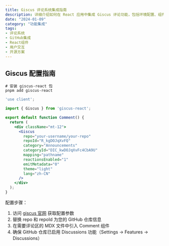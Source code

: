 ```yaml
---
title: Giscus 评论系统集成指南
description: 详细介绍如何在 React 应用中集成 Giscus 评论功能，包括环境配置、组件开发、GitHub Discussions 设置和主题定制等完整实施方案
date: "2024-01-09"
category: "功能集成"
tags:
- 评论系统
- GitHub集成
- React组件
- 用户交互
- 开源方案
---
```


## Giscus 配置指南

```bash:/terminal
# 安装 giscus-react 包
pnpm add giscus-react
```

```jsx:/src/components/Comment.jsx
'use client';

import { Giscus } from 'giscus-react';

export default function Comment() {
  return (
    <div className="mt-12">
      <Giscus
        repo="your-username/your-repo"
        repoId="R_kgDOJqXvFQ"
        category="Announcements"
        categoryId="DIC_kwDOJqXvFc4CbA9U"
        mapping="pathname"
        reactionsEnabled="1"
        emitMetadata="0"
        theme="light"
        lang="zh-CN"
      />
    </div>
  );
}
```

配置步骤：

1. 访问 [giscus 官网](https://giscus.app/zh-CN) 获取配置参数
2. 替换 repo 和 repoId 为您的 GitHub 仓库信息
3. 在需要评论区的 MDX 文件中引入 Comment 组件
4. 确保 GitHub 仓库已启用 Discussions 功能（Settings → Features → Discussions）